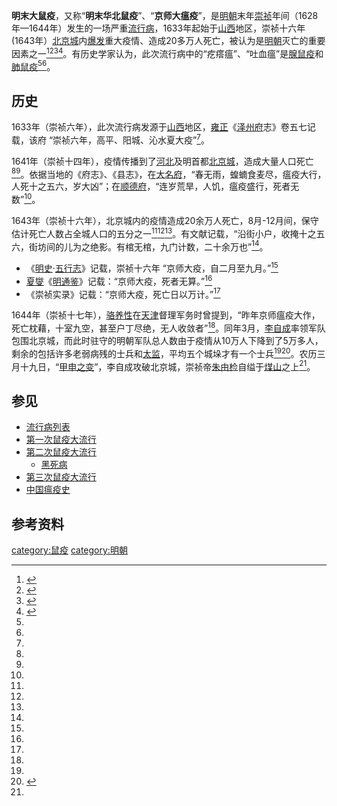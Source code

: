 '''明末大鼠疫'''，又称“'''明末华北鼠疫'''”、“'''京师大瘟疫'''”，是[[明朝|明朝]]末年[[崇祯|崇祯]]年间（1628年—1644年）发生的一场严重[[流行病|流行病]]，1633年起始于[[山西省|山西]]地区，崇祯十六年 (1643年）[[北京|北京城]]内[[疾病爆发|爆发]]重大疫情、造成20多万人死亡，被认为是[[明朝|明朝]]灭亡的重要因素之一<ref name=":0">{{Cite web|title=专家谈明朝灭亡：鼠疫或为重要原因|url=http://www.chinanews.com/cul/2013/12-03/5572670.shtml|author=|date=2013-12-03|format=|work=[[中新网|中新网]]|publisher=《[[北京青年报|北京青年报]]》|language=zh|archive-url=https://web.archive.org/web/20210728084234/http://www.chinanews.com/cul/2013/12-03/5572670.shtml|archive-date=2021-07-28|dead-url=no}}</ref><ref name=":1">{{Cite journal|title=鼠疫流行与华北社会的变迁 (1580—1644 年)|author=[[曹树基|曹树基]]|url=https://history.sjtu.edu.cn/SJTU/JDHistory/kindeditor/Upload/file/20200709/202007091001022470000.pdf|journal=《历史研究》|issue=1|doi=|others=|year=1997|volume=|page=|pmid=|archiveurl=https://web.archive.org/web/20210801104650/https://history.sjtu.edu.cn/SJTU/JDHistory/kindeditor/Upload/file/20200709/202007091001022470000.pdf|archivedate=2021-08-01|deadurl=no}}</ref><ref name=":2">{{Cite web|title=明代北京的瘟疫與帝國醫療體系的應變|url=http://www.ihp.sinica.edu.tw/~bihp/75/75.2/chiu.htm|author=[[邱仲麟|邱仲麟]]|date=|format=|work=|publisher=[[中央研究院|中央研究院]]|language=zh-tw|archive-url=https://web.archive.org/web/20210801104654/http://www.ihp.sinica.edu.tw/~bihp/75/75.2/chiu.htm|archive-date=2021-08-01|dead-url=no}}</ref><ref name=":3">{{Cite web|title=《中国抗疫简史》：面对灾难，我们自古从未低头！|url=http://www.xinhuanet.com/publish/2020-07/02/c_1210686600.htm|author=|date=2020-07-02|format=|work=|publisher=新华出版社|language=zh|archive-url=https://web.archive.org/web/20210728084239/http://www.xinhuanet.com/publish/2020-07/02/c_1210686600.htm|archive-date=2021-07-28|dead-url=no}}</ref>。有历史学家认为，此次流行病中的“疙瘩瘟”、“吐血瘟”是[[腺鼠疫|腺鼠疫]]和[[肺鼠疫|肺鼠疫]]<ref name=":1" /><ref name=":2" />。

== 历史 ==
1633年（崇祯六年），此次流行病发源于[[山西省|山西]]地区，[[雍正|雍正]]《[[泽州府|泽州府]]志》卷五七记载，该府 “崇祯六年，高平、阳城、沁水夏大疫”<ref name=":1" />。

1641年（崇祯十四年），疫情传播到了[[河北省|河北]]及明首都[[北京城|北京城]]，造成大量人口死亡<ref name=":1" /><ref name=":3" />。依据当地的《府志》、《县志》，在[[大名府|大名府]]，“春无雨，蝗蝻食麦尽，瘟疫大行，人死十之五六，岁大凶”；在[[顺德府|顺德府]]，“连岁荒旱，人饥，瘟疫盛行，死者无数”<ref name=":1" />。

1643年（崇祯十六年），北京城内的疫情造成20余万人死亡，8月-12月间，保守估计死亡人数占全城人口的五分之一<ref name=":0" /><ref name=":2" /><ref name=":3" />。有文献记载，“沿街小户，收掩十之五六，街坊间的儿为之绝影。有棺无棺，九门计数，二十余万也”<ref name=":3" />。

* 《[[明史|明史]]·[[五行志|五行志]]》记载，崇祯十六年 “京师大疫，自二月至九月。”<ref name=":1" />
* [[夏燮|夏燮]]《[[明通鉴|明通鉴]]》记载：“京师大疫，死者无算。”<ref name=":0" />
* 《崇祯实录》记载：“京师大疫，死亡日以万计。”<ref name=":0" />

1644年（崇祯十七年），[[骆养性|骆养性]]在[[天津市|天津]]督理军务时曾提到，“昨年京师瘟疫大作，死亡枕藉，十室九空，甚至户丁尽绝，无人收敛者”<ref name=":1" />。同年3月，[[李自成|李自成]]率领军队包围北京城，而此时驻守的明朝军队总人数由于疫情从10万人下降到了5万多人，剩余的包括许多老弱病残的士兵和[[太监|太监]]，平均五个城垛才有一个士兵<ref name=":0" /><ref name=":4">{{Cite web|title=李自成神秘失踪后的最终结局到底如何?|url=http://history.sina.com.cn/bk/mqs/2014-07-03/165294578.shtml|author=|date=2014-07-03|format=|work=[[新浪|新浪]]|publisher=《文史博览》|language=zh|archive-url=https://web.archive.org/web/20210508002619/http://history.sina.com.cn/bk/mqs/2014-07-03/165294578.shtml|archive-date=2021-05-08|dead-url=no}}</ref>。农历三月十九日，“[[甲申之变|甲申之变]]”，李自成攻破北京城，崇祯帝[[朱由检|朱由检]]自缢于[[煤山|煤山]]之上<ref name=":4" />。

== 参见 ==

* [[流行病列表|流行病列表]]
*[[第一次鼠疫大流行|第一次鼠疫大流行]]
*[[第二次鼠疫大流行|第二次鼠疫大流行]]
**[[黑死病|黑死病]]
* [[第三次鼠疫大流行|第三次鼠疫大流行]]
*[[中國瘟疫史|中国瘟疫史]]

== 参考资料 ==
{{reflist|2}}

{{中国大陆瘟疫}}
{{Epidemics}}

[[category:鼠疫|category:鼠疫]]
[[category:明朝|category:明朝]]
